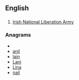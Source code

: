 ==English==
==={{initialism}}===
{{en-initialism}}
# [[w:Irish National Liberation Army|Irish National Liberation Army]]

===Anagrams===
* {{alphagram|ailn}}
* [[anil#English|anil]]
* [[lain#English|lain]]
* [[Lani#English|Lani]]
* [[Lina#English|Lina]]
* [[nail#English|nail]]